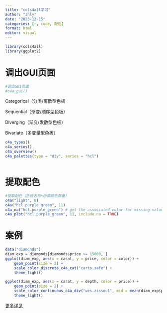 ---
title: "cols4all学习"
author: "zhly"
date: "2023-12-15"
categories: [r, code, 配色]
format: html
editor: visual
---

```{r setup, include=FALSE}
library(cols4all)
library(ggplot2)
```

# 调出GUI页面

```{r}
#调出GUI页面
#c4a_gui()
```

Categorical（分类/离散型色板

Sequential（渐变/顺序型色板）

Diverging（渐变/发散型色板）

Bivariate（多变量型色板）

```{r}
c4a_types()
c4a_series()
c4a_overview()
c4a_palettes(type = "div", series = "hcl")
```

```{r}

```

# 提取配色

```{r}
#提取配色（色板名称+所需颜色数量）
c4a("light", 8)
c4a("hcl.purple_green", 11)
c4a_na("hcl.purple_green") # get the associated color for missing values
c4a_plot("hcl.purple_green", 11, include.na = TRUE)
```

# 案例

```{r}
data("diamonds")
diam_exp = diamonds[diamonds$price >= 15000, ]
ggplot(diam_exp, aes(x = carat, y = price, color = color)) +
    geom_point(size = 2) +
    scale_color_discrete_c4a_cat("carto.safe") +
    theme_light()
```

```{r}
ggplot(diam_exp, aes(x = carat, y = depth, color = price)) +
    geom_point(size = 2) +
    scale_color_continuous_c4a_div("wes.zissou1", mid = mean(diam_exp$price)) +
    theme_light()
```

[更多详见](https://github.com/mtennekes/cols4all)
